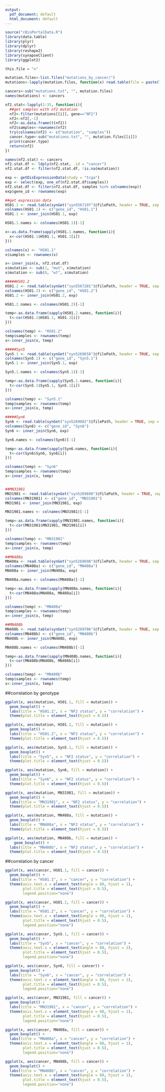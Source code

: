 ```yaml
---
output:
  pdf_document: default
  html_document: default
---
```

```r
source("cBioPortalData.R")
library(data.table)
library(plyr)
library(dplyr)
library(reshape2)
library(synapseClient)
library(ggplot2)

this.file = "x"

mutation.files<-list.files("mutations_by_cancer/")
mutations<-lapply(mutation.files, function(x) read.table(file = paste("mutations_by_cancer/",x, sep=""), header = TRUE))

cancers<-sub("mutations.txt", "", mutation.files)
names(mutations) <- cancers

nf2.stat<-lapply(1:35, function(i){
  ##get samples with nf2 mutation
  nf2<-filter(mutations[[i]], gene=="NF2")
  nf2<-nf2[,-1]
  nf2<-as.data.frame(t(nf2))
  nf2$samples<-rownames(nf2)
  try(colnames(nf2) <- c("mutation", "samples"))
  cancer.type<-sub("mutations.txt", "", mutation.files[[i]])
  print(cancer.type)
  return(nf2)
})

names(nf2.stat) <- cancers
nf2.stat.df <- ldply(nf2.stat, .id = "cancer")
nf2.stat.df <- filter(nf2.stat.df, !is.na(mutation))

exp <- getDisExpressionData(study = "tcga")
exp <- select(exp, one_of(nf2.stat.df$samples))
nf2.stat.df <- filter(nf2.stat.df, samples %in% colnames(exp))
exp$gene_id <- rownames(exp)

##get expression data
HS01.1 <- read.table(synGet("syn5567197")@filePath, header = TRUE, sep = "\t") %>% select(gene_id, TPM)
colnames(HS01.1) <- c("gene_id", "HS01.1")
HS01.1 <- inner_join(HS01.1, exp)

HS01.1.names <- colnames(HS01.1)[-1]

x<-as.data.frame(sapply(HS01.1.names, function(i){
  x<-cor(HS01.1$HS01.1, HS01.1[i])
}))

colnames(x) <- "HS01.1"
x$samples <- rownames(x)

x<-inner_join(x, nf2.stat.df)
x$mutation <- sub(1, "mut", x$mutation)
x$mutation <- sub(0, "wt", x$mutation)

#####HS01.2
HS01.2 <- read.table(synGet("syn5567201")@filePath, header = TRUE, sep = "\t") %>% select(gene_id, TPM)
colnames(HS01.2) <- c("gene_id", "HS01.2")
HS01.2 <- inner_join(HS01.2, exp)

HS01.2.names <- colnames(HS01.2)[-1]

temp<-as.data.frame(sapply(HS01.2.names, function(i){
  t<-cor(HS01.2$HS01.2, HS01.2[i])
}))

colnames(temp) <- "HS01.2"
temp$samples <- rownames(temp)
x<-inner_join(x, temp)

#####Syn5
Syn5.1 <- read.table(synGet("syn5269658")@filePath, header = TRUE, sep = "\t") %>% select(gene_id, TPM)
colnames(Syn5.1) <- c("gene_id", "Syn5.1")
Syn5.1 <- inner_join(Syn5.1, exp)

Syn5.1.names <- colnames(Syn5.1)[-1]

temp<-as.data.frame(sapply(Syn5.1.names, function(i){
  t<-cor(Syn5.1$Syn5.1, Syn5.1[i])
}))

colnames(temp) <- "Syn5.1"
temp$samples <- rownames(temp)
x<-inner_join(x, temp)

#####Syn6
Syn6 <- read.table(synGet("syn5269682")@filePath, header = TRUE, sep = "\t") %>% select(gene_id, TPM)
colnames(Syn6) <- c("gene_id", "Syn6")
Syn6 <- inner_join(Syn6, exp)

Syn6.names <- colnames(Syn6)[-1]

temp<-as.data.frame(sapply(Syn6.names, function(i){
  t<-cor(Syn6$Syn6, Syn6[i])
}))

colnames(temp) <- "Syn6"
temp$samples <- rownames(temp)
x<-inner_join(x, temp)


##MN31981
MN31981 <- read.table(synGet("syn5269690")@filePath, header = TRUE, sep = "\t") %>% select(gene_id, TPM)
colnames(MN31981) <- c("gene_id", "MN31981")
MN31981 <- inner_join(MN31981, exp)

MN31981.names <- colnames(MN31981)[-1]

temp<-as.data.frame(sapply(MN31981.names, function(i){
  t<-cor(MN31981$MN31981, MN31981[i])
}))

colnames(temp) <- "MN31981"
temp$samples <- rownames(temp)
x<-inner_join(x, temp)

##MN408a
MN408a <- read.table(synGet("syn5269698")@filePath, header = TRUE, sep = "\t") %>% select(gene_id, TPM)
colnames(MN408a) <- c("gene_id", "MN408a")
MN408a <- inner_join(MN408a, exp)

MN408a.names <- colnames(MN408a)[-1]

temp<-as.data.frame(sapply(MN408a.names, function(i){
  t<-cor(MN408a$MN408a, MN408a[i])
}))

colnames(temp) <- "MN408a"
temp$samples <- rownames(temp)
x<-inner_join(x, temp)

##MN408b
MN408b <- read.table(synGet("syn5269706")@filePath, header = TRUE, sep = "\t") %>% select(gene_id, TPM)
colnames(MN408b) <- c("gene_id", "MN408b")
MN408b <- inner_join(MN408b, exp)

MN408b.names <- colnames(MN408b)[-1]

temp<-as.data.frame(sapply(MN408b.names, function(i){
  t<-cor(MN408b$MN408b, MN408b[i])
}))

colnames(temp) <- "MN408b"
temp$samples <- rownames(temp)
x<-inner_join(x, temp)

```
##correlation by genotype
```r
ggplot(x, aes(mutation, HS01.1, fill = mutation)) +
  geom_boxplot() +
  labs(title = "HS01.1", x = "NF2 status", y = "correlation") +
  theme(plot.title = element_text(hjust = 0.5))

ggplot(x, aes(mutation, HS01.2, fill = mutation)) +
  geom_boxplot() +
  labs(title = "HS01.2", x = "NF2 status", y = "correlation") +
  theme(plot.title = element_text(hjust = 0.5))

ggplot(x, aes(mutation, Syn5.1, fill = mutation)) +
  geom_boxplot() +
  labs(title = "Syn5", x = "NF2 status", y = "correlation") +
  theme(plot.title = element_text(hjust = 0.5))

ggplot(x, aes(mutation, Syn6, fill = mutation)) +
  geom_boxplot() + 
  labs(title = "Syn6", x = "NF2 status", y = "correlation") +
  theme(plot.title = element_text(hjust = 0.5))

ggplot(x, aes(mutation, MN31981, fill = mutation)) +
  geom_boxplot() + 
  labs(title = "MN31981", x = "NF2 status", y = "correlation") +
  theme(plot.title = element_text(hjust = 0.5))

ggplot(x, aes(mutation, MN408a, fill = mutation)) +
  geom_boxplot() + 
  labs(title = "MN408a", x = "NF2 status", y = "correlation") +
  theme(plot.title = element_text(hjust = 0.5))

ggplot(x, aes(mutation, MN408b, fill = mutation)) +
    geom_boxplot() + 
  labs(title = "MN408b", x = "NF2 status", y = "correlation") +
  theme(plot.title = element_text(hjust = 0.5))

```

##correlation by cancer
```r
ggplot(x, aes(cancer, HS01.1, fill = cancer)) +
  geom_boxplot() +
  labs(title = "HS01.1", x = "cancer", y = "correlation") +
  theme(axis.text.x = element_text(angle = 60, hjust = 1), 
        plot.title = element_text(hjust = 0.5),
        legend.position="none")

ggplot(x, aes(cancer, HS01.2, fill = cancer)) +
  geom_boxplot() +
  labs(title = "HS01.2", x = "cancer", y = "correlation") +
  theme(axis.text.x = element_text(angle = 60, hjust = 1), 
        plot.title = element_text(hjust = 0.5),
        legend.position="none")

ggplot(x, aes(cancer, Syn5.1, fill = cancer)) +
  geom_boxplot() +
  labs(title = "Syn5", x = "cancer", y = "correlation") +
  theme(axis.text.x = element_text(angle = 60, hjust = 1), 
        plot.title = element_text(hjust = 0.5),
        legend.position="none")

ggplot(x, aes(cancer, Syn6, fill = cancer)) +
  geom_boxplot() +
  labs(title = "Syn6", x = "cancer", y = "correlation") +
  theme(axis.text.x = element_text(angle = 60, hjust = 1), 
        plot.title = element_text(hjust = 0.5),
        legend.position="none")

ggplot(x, aes(cancer, MN31981, fill = cancer)) +
  geom_boxplot() +
  labs(title = "MN31981", x = "cancer", y = "correlation") +
  theme(axis.text.x = element_text(angle = 60, hjust = 1), 
        plot.title = element_text(hjust = 0.5),
        legend.position="none")

ggplot(x, aes(cancer, MN408a, fill = cancer)) +
  geom_boxplot() +
  labs(title = "MN408a", x = "cancer", y = "correlation") +
  theme(axis.text.x = element_text(angle = 60, hjust = 1), 
        plot.title = element_text(hjust = 0.5),
        legend.position="none")

ggplot(x, aes(cancer, MN408b, fill = cancer)) +
  geom_boxplot() +
  labs(title = "MN408b", x = "cancer", y = "correlation") +
  theme(axis.text.x = element_text(angle = 60, hjust = 1), 
        plot.title = element_text(hjust = 0.5),
        legend.position="none")

```

